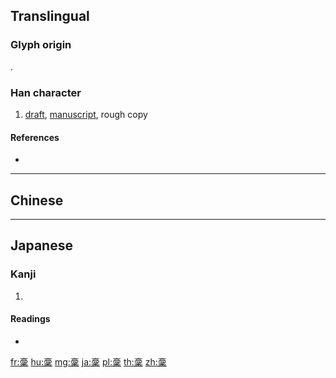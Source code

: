 {{character info/new}}
==Translingual==

===Glyph origin===
{{Han etym}}
{{Han compound|禾|高|ls=psc|c1=s|c2=p}}.

===Han character===
{{Han char|rn=115|rad=禾|as=10|sn=15|four=|canj=XYRBD,YRBD}}

# [[draft]], [[manuscript]], rough copy

====References====
* {{Han ref|kx=0858.030|dkj=25219|dj=1283.130|hdz=42625.070|uh=7A3E|ud=31294}}

----
==Chinese==
{{zh-see|稿|v}}
----

==Japanese==

===Kanji===
{{ja-kanji|grade=|rs=禾10}}

# {{defn|lang=ja|sort=禾10}}

====Readings====
* {{ja-readings|on=[[こう]] (kō)|kun=[[わら]] (wara)}}

[[fr:稾]]
[[hu:稾]]
[[mg:稾]]
[[ja:稾]]
[[pl:稾]]
[[th:稾]]
[[zh:稾]]